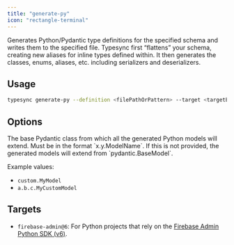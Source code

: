 ```yaml
---
title: "generate-py"
icon: "rectangle-terminal"
---
```



Generates Python/Pydantic type definitions for the specified schema and writes them to the specified file. Typesync first “flattens” your schema, creating new aliases for inline types defined within. It then generates the classes, enums, aliases, etc. including serializers and deserializers.

## Usage

```bash
typesync generate-py --definition <filePathOrPattern> --target <targetEnvironment> --outFile <filePath> --indentation <indentation> --customPydanticBase <classImportPath> --debug <debug>
```

## Options

<DefinitionOption />
<TargetOption />
<OutFileOption />

<ParamField type="string" path="customPydanticBase">
  The base Pydantic class from which all the generated Python models will extend. Must be in the format `x.y.ModelName`. If this is not provided, the generated models will extend from `pydantic.BaseModel`.

Example values:

- `custom.MyModel`
- `a.b.c.MyCustomModel`

</ParamField>

<IndentationOption />
<DebugOption />

## Targets

- `firebase-admin@6`: For Python projects that rely on the [Firebase Admin Python SDK (v6)](https://github.com/firebase/firebase-admin-python).
